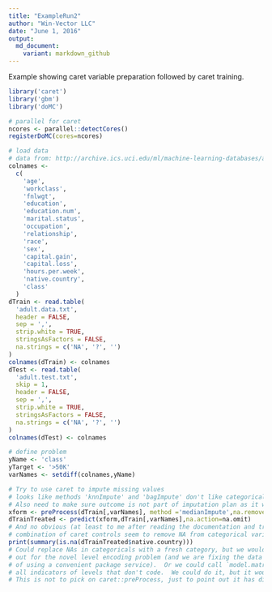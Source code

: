 ```yaml
---
title: "ExampleRun2"
author: "Win-Vector LLC"
date: "June 1, 2016"
output:
  md_document:
    variant: markdown_github
---
```


Example showing caret variable preparation followed by caret training.

```r
library('caret')
library('gbm')
library('doMC')

# parallel for caret
ncores <- parallel::detectCores()
registerDoMC(cores=ncores)
```

```r
# load data
# data from: http://archive.ics.uci.edu/ml/machine-learning-databases/adult/
colnames <-
  c(
    'age',
    'workclass',
    'fnlwgt',
    'education',
    'education.num',
    'marital.status',
    'occupation',
    'relationship',
    'race',
    'sex',
    'capital.gain',
    'capital.loss',
    'hours.per.week',
    'native.country',
    'class'
  )
dTrain <- read.table(
  'adult.data.txt',
  header = FALSE,
  sep = ',',
  strip.white = TRUE,
  stringsAsFactors = FALSE,
  na.strings = c('NA', '?', '')
)
colnames(dTrain) <- colnames
dTest <- read.table(
  'adult.test.txt',
  skip = 1,
  header = FALSE,
  sep = ',',
  strip.white = TRUE,
  stringsAsFactors = FALSE,
  na.strings = c('NA', '?', '')
)
colnames(dTest) <- colnames
```

```r
# define problem
yName <- 'class'
yTarget <- '>50K'
varNames <- setdiff(colnames,yName)

# Try to use caret to impute missing values
# looks like methods 'knnImpute' and 'bagImpute' don't like categorical/nominal variables (throw exception).
# Also need to make sure outcome is not part of imputation plan as it won't be known at application time.
xform <- preProcess(dTrain[,varNames], method ='medianImpute',na.remove = TRUE)
dTrainTreated <- predict(xform,dTrain[,varNames],na.action=na.omit)
# And no obvious (at least to me after reading the documentation and trying experiments) 
# combination of caret controls seem to remove NA from categorical variables.
print(summary(is.na(dTrainTreated$native.country)))
# Could replace NAs in categoricals with a fresh category, but we would also have to watch
# out for the novel level encoding problem (and we are fixing the data by hand again instead 
# of using a convenient package service).  Or we could call `model.matrix` per column and NA-out 
# all indicators of levels that don't code.  We could do it, but it would not be a demonstration of caret.
# This is not to pick on caret::preProcess, just to point out it has different goals and capabilities.
```



